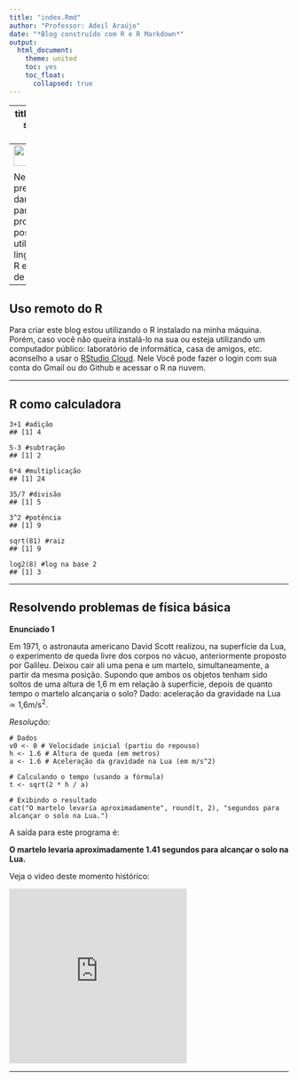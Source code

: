 ---
title: "index.Rmd"
author: "Professor: Adeil Araújo"
date: "*Blog construído com R e R Markdown*"
output: 
  html_document:
    theme: united
    toc: yes
    toc_float:
      collapsed: true
---

---
title: "R em sala de aula"
---
![](http://r-project.org/logo/Rlogo.png){width=3cm, height=1cm}
![](https://privefl.github.io/R-presentation/rmarkdown.png){width=5cm, height=1cm}

Neste blog pretendo dar *insights* para que professores possam utilizar a linguagem R em sala de aula.

---

## Uso remoto do R

Para criar este blog estou utilizando o R instalado na minha máquina. Porém, caso você não queira instalá-lo na sua ou esteja utilizando um computador público: laboratório de informática, casa de amigos, etc. aconselho a usar o [RStudio Cloud](https://posit.cloud/). Nele Você pode fazer o login com sua conta do Gmail ou do Github e acessar o R na nuvem.

---

## R como calculadora

```
3+1 #adição
## [1] 4

5-3 #subtração
## [1] 2

6*4 #multiplicação
## [1] 24

35/7 #divisão
## [1] 5 

3^2 #potência
## [1] 9

sqrt(81) #raiz
## [1] 9

log2(8) #log na base 2
## [1] 3

```
---

## Resolvendo problemas de física básica

**Enunciado 1**

Em 1971, o astronauta americano David Scott realizou, na superfície da Lua, o experimento de queda livre dos corpos no vácuo, anteriormente proposto por Galileu. Deixou cair ali uma pena e um martelo, simultaneamente, a partir da mesma posição. Supondo que ambos os objetos tenham sido soltos de uma altura de 1,6 m em relação à superfície, depois de quanto tempo o martelo alcançaria o solo? Dado: aceleração da gravidade na Lua $\simeq$ 1,6m/s^2^.

*Resolução:*

```
# Dados
v0 <- 0 # Velocidade inicial (partiu do repouso)
h <- 1.6 # Altura de queda (em metros)
a <- 1.6 # Aceleração da gravidade na Lua (em m/s^2)

# Calculando o tempo (usando a fórmula)
t <- sqrt(2 * h / a)

# Exibindo o resultado
cat("O martelo levaria aproximadamente", round(t, 2), "segundos para alcançar o solo na Lua.")
```
A saída para este programa é: 

**O martelo levaria aproximadamente 1.41 segundos para alcançar o solo na Lua.**

Veja o vídeo deste momento histórico: 

<iframe width="320" height="315" src="https://www.youtube.com/embed/_Zo9jIzAssA?si=EBQuNOEgGQ1Bdzpi" title="YouTube video player" frameborder="0" allow="accelerometer; autoplay; clipboard-write; encrypted-media; gyroscope; picture-in-picture; web-share" referrerpolicy="strict-origin-when-cross-origin" allowfullscreen></iframe>

---

